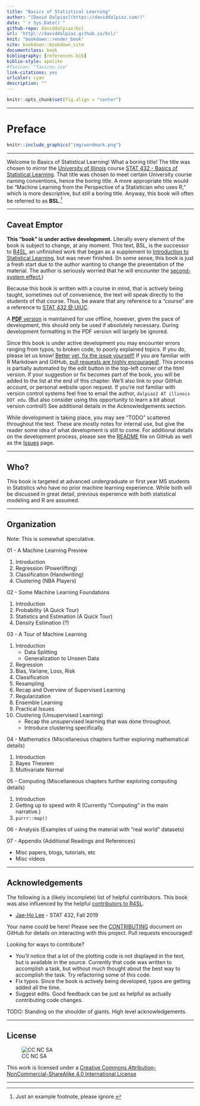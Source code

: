 ```yaml
--- 
title: "Basics of Statistical Learning"
author: "[David Dalpiaz](https://daviddalpiaz.com/)"
date: "`r Sys.Date()`"
github-repo: daviddalpiaz/bsl
url: 'http\://daviddalpiaz.github.io/bsl/'
knit: "bookdown::render_book"
site: bookdown::bookdown_site
documentclass: book
bibliography: [references.bib]
biblio-style: apalike
#favicon: "favicon.ico"
link-citations: yes
urlcolor: cyan
description: ""
---
```


```r
knitr::opts_chunk$set(fig.align = "center")
```

***

# Preface {-}

```r
knitr::include_graphics("img/wordmark.png")
```

***

Welcome to Basics of Statistical Learning! What a boring title! The title was chosen to mirror the [University of Illinois](https://illinois.edu/) course [STAT 432 - Basics of Statistical Learning](www.stat432.org). That title was chosen to meet certain University course naming conventions, hence the boring title. A more appropriate title would be "Machine Learning from the Perspective of a Statistician who uses R," which is more descriptive, but still a boring title. Anyway, this book will often be referred to as **BSL**.[^1]

***

## Caveat Emptor {-}

**This "book" is under active development.** Literally every element of the book is subject to change, at any moment. This text, BSL, is the successor to [R4SL](https://daviddalpiaz.github.io/r4sl/), an unfinished work that began as a supplement to [Introduction to Statistical Learning](https://faculty.marshall.usc.edu/gareth-james/ISL/), but was never finished. (In some sense, this book is just a fresh start due to the author wanting to change the presentation of the material. The author is seriously worried that he will encounter the [second-system effect.](https://en.wikipedia.org/wiki/Second-system_effect))

Because this book is written with a course in mind, that is actively being taught, sometimes out of convenience, the text will speak directly to the students of that course. Thus, be aware that any reference to a "course" are a reference to [STAT 432 @ UIUC](www.stat432.org).

A [**PDF** version](bsl.pdf) is maintained for use offline, however, given the pace of development, this should only be used if absolutely necessary. During development formatting in the PDF version will largely be ignored.

Since this book is under active development you may encounter errors ranging from typos, to broken code, to poorly explained topics. If you do, please let us know! [Better yet, fix the issue yourself!](https://yihui.name/en/2013/06/fix-typo-in-documentation/) If you are familiar with R Markdown and GitHub, [pull requests are highly encouraged!](https://github.com/daviddalpiaz/bsl). This process is partially automated by the edit button in the top-left corner of the html version. If your suggestion or fix becomes part of the book, you will be added to the list at the end of this chapter. We’ll also link to your GitHub account, or personal website upon request. If you're not familiar with version control systems feel free to email the author, `dalpiaz2 AT illinois DOT edu`. (But also consider using this opportunity to learn a bit about version control!) See additional details in the Acknowledgements section.

While development is taking place, you may see "TODO" scattered throughout the text. These are mostly notes for internal use, but give the reader some idea of what development is still to come. For additional details on the development process, please see the [README](https://github.com/daviddalpiaz/bsl/blob/master/README.md) file on GitHub as well as the [Issues](https://github.com/daviddalpiaz/bsl/issues) page.

***

## Who? {-}

This book is targeted at advanced undergraduate or first year MS students in Statistics who have no prior machine learning experience. While both will be discussed in great detail, previous experience with both statistical modeling and R are assumed.

***

## Organization {-}

Note: This is somewhat speculative.

01 - A Machine Learning Preview

1. Introduction
2. Regression (Powerlifting)
3. Classification (Handwriting)
4. Clustering (NBA Players)
  
02 - Some Machine Learning Foundations

1. Introduction
2. Probability (A Quick Tour)
3. Statistics and Estimation (A Quick Tour)
4. Density Estimation (?)

03 - A Tour of Machine Learning

1. Introduction
   - Data Splitting
   - Generalization to Unseen Data
2. Regression
3. Bias, Variane, Loss, Risk
4. Classification
5. Resampling
6. Recap and Overview of Supervised Learning
7. Regularization
8. Ensemble Learning
9. Practical Issues
10. Clustering (Unsupervised Learning)
    - Recap the unsupervised learning that was done throughout.
    - Introduce clustering specifically.
  
04 - Mathematics (Miscellaneous chapters further exploring mathematical details)

1. Introduction
2. Bayes Theorem
3. Multivariate Normal

05 - Computing (Miscellaneous chapters further exploring computing details)

1. Introduction
2. Getting up to speed with R (Currently "Computing" in the main narrative.)
3. `purrr::map()`

06 - Analysis (Examples of using the material with "real world" datasets)

07 - Appendix (Additional Readings and References)

- Misc papers, blogs, tutorials, etc
- Misc videos

***

## Acknowledgements {-}

The following is a (likely incomplete) list of helpful contributors. This book was also influenced by the helpful [contributors to R4SL](https://daviddalpiaz.github.io/r4sl/index.html#acknowledgements).

- [Jae-Ho Lee](https://www.linkedin.com/in/jae-ho-lee-32052710b/) - STAT 432, Fall 2019

Your name could be here! Please see the [CONTRIBUTING](https://github.com/daviddalpiaz/bsl/blob/master/CONTRIBUTING.md) document on GitHub for details on interacting with this project. Pull requests encouraged!

Looking for ways to contribute?

- You'll notice that a lot of the plotting code is not displayed in the text, but is available in the source. Currently that code was written to accomplish a task, but without much thought about the best way to accomplish the task. Try refactoring some of this code.
- Fix typos. Since the book is actively being developed, typos are getting added all the time.
- Suggest edits. Good feedback can be just as helpful as actually contributing code changes.

TODO: Standing on the shoulder of giants. High level acknowledgements.

***

## License {-}

![CC NC SA](img/cc.png) 

This work is licensed under a [Creative Commons Attribution-NonCommercial-ShareAlike 4.0 International License](http://creativecommons.org/licenses/by-nc-sa/4.0/)

***

[^1]: Just an example footnote, please ignore.
